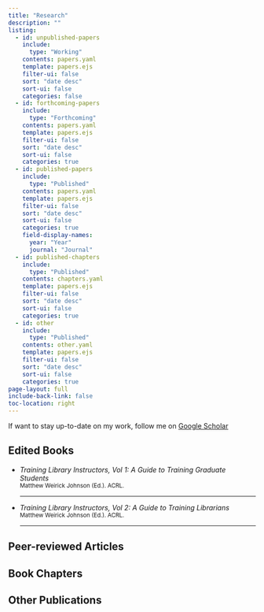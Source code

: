 ```yaml
---
title: "Research"
description: "" 
listing:
  - id: unpublished-papers
    include: 
      type: "Working"
    contents: papers.yaml
    template: papers.ejs
    filter-ui: false
    sort: "date desc"
    sort-ui: false
    categories: false
  - id: forthcoming-papers
    include: 
      type: "Forthcoming"
    contents: papers.yaml
    template: papers.ejs
    filter-ui: false
    sort: "date desc"
    sort-ui: false
    categories: true  
  - id: published-papers
    include: 
      type: "Published"
    contents: papers.yaml
    template: papers.ejs
    filter-ui: false
    sort: "date desc" 
    sort-ui: false
    categories: true
    field-display-names: 
      year: "Year"
      journal: "Journal"
  - id: published-chapters
    include: 
      type: "Published"
    contents: chapters.yaml
    template: papers.ejs
    filter-ui: false
    sort: "date desc"
    sort-ui: false
    categories: true 
  - id: other
    include: 
      type: "Published"
    contents: other.yaml
    template: papers.ejs
    filter-ui: false
    sort: "date desc"
    sort-ui: false
    categories: true 
page-layout: full
include-back-link: false
toc-location: right
---
```


If want to stay up-to-date on my work, follow me on [Google Scholar](https://scholar.google.com/citations?hl=en&user=dgbjIWIAAAAJ)

```{=html}
<!---
You can filter the items displayed below based on my three major research areas:

::: {.btn-group role="group" aria-label="Publication grouping buttons"}
<a role="button" href="#category=Librarian Worklife" type="button" class="btn btn-outline-secondary btn-s">Improving Librarian Work Life</a> <a role="button" href="#category=" type="button" class="btn btn-outline-secondary btn-s">Training Librarians</a> <a role="button" href="#category=" type="button" class="btn btn-outline-secondary btn-s">Managing Librarians</a>
:::

</br>

--->
```
```{=html}
<!--
## Working Papers

:::{#unpublished-papers}
:::


## Forthcoming

:::{#forthcoming-papers}
:::
-->
```

## Edited Books

-   *Training Library Instructors, Vol 1: A Guide to Training Graduate Students* <br/> <small class="text-muted" style="display:block;"> Matthew Weirick Johnson (Ed.). ACRL. </small><hr>
- *Training Library Instructors, Vol 2: A Guide to Training Librarians* <br/> <small class="text-muted" style="display:block;"> Matthew Weirick Johnson (Ed.). ACRL.</small><hr>

## Peer-reviewed Articles

::: {#published-papers}
:::

## Book Chapters

::: {#published-chapters}
:::

## Other Publications

::: {#other}
:::

